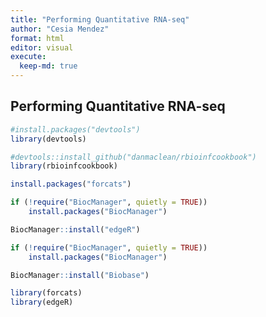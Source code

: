 ```yaml
---
title: "Performing Quantitative RNA-seq"
author: "Cesia Mendez"
format: html
editor: visual
execute:
  keep-md: true
---
```


## Performing Quantitative RNA-seq 

```r
#install.packages("devtools")
library(devtools)
```

```r
#devtools::install_github("danmaclean/rbioinfcookbook")
library(rbioinfcookbook)

```

```r
install.packages("forcats")

if (!require("BiocManager", quietly = TRUE))
    install.packages("BiocManager")

BiocManager::install("edgeR")

if (!require("BiocManager", quietly = TRUE))
    install.packages("BiocManager")

BiocManager::install("Biobase")

library(forcats)
library(edgeR)
```
